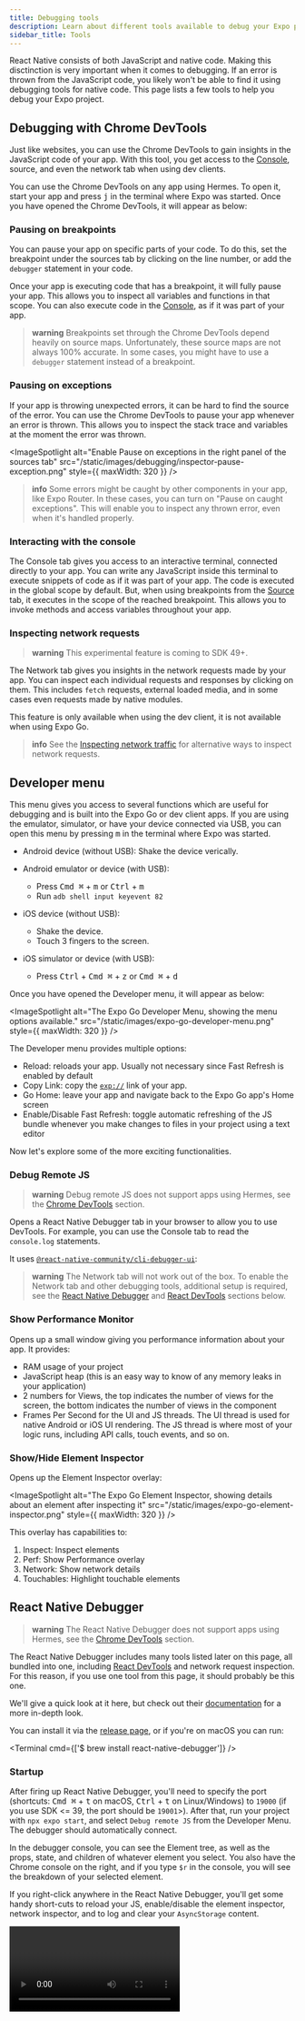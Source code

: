 ```yaml
---
title: Debugging tools
description: Learn about different tools available to debug your Expo project.
sidebar_title: Tools
---
```



React Native consists of both JavaScript and native code. Making this disctinction is very important when it comes to debugging. If an error is thrown from the JavaScript code, you likely won't be able to find it using debugging tools for native code. This page lists a few tools to help you debug your Expo project.

## Debugging with Chrome DevTools

[inspector-console]: #interacting-with-the-console
[inspector-source]: #pausing-on-breakpoints

Just like websites, you can use the Chrome DevTools to gain insights in the JavaScript code of your app. With this tool, you get access to the [Console][inspector-console], source, and even the network tab when using dev clients.

You can use the Chrome DevTools on any app using Hermes. To open it, start your app and press <kbd>j</kbd> in the terminal where Expo was started. Once you have opened the Chrome DevTools, it will appear as below:

<ImageSpotlight
  alt="The Chrome DevTools, showing one of the files under the source tab."
  src="/static/images/debugging/inspector-source-tab.png"
/>

### Pausing on breakpoints

You can pause your app on specific parts of your code. To do this, set the breakpoint under the sources tab by clicking on the line number, or add the `debugger` statement in your code.

Once your app is executing code that has a breakpoint, it will fully pause your app. This allows you to inspect all variables and functions in that scope. You can also execute code in the [Console][inspector-console], as if it was part of your app.

<ImageSpotlight
  alt="The Chrome DevTools, showing one of the files under the source tab."
  src="/static/images/debugging/inspector-breakpoint.png"
/>

> **warning** Breakpoints set through the Chrome DevTools depend heavily on source maps. Unfortunately, these source maps are not always 100% accurate. In some cases, you might have to use a `debugger` statement instead of a breakpoint.

### Pausing on exceptions

If your app is throwing unexpected errors, it can be hard to find the source of the error. You can use the Chrome DevTools to pause your app whenever an error is thrown. This allows you to inspect the stack trace and variables at the moment the error was thrown.

<ImageSpotlight
  alt="Enable Pause on exceptions in the right panel of the sources tab"
  src="/static/images/debugging/inspector-pause-exception.png"
  style={{ maxWidth: 320 }}
/>

> **info** Some errors might be caught by other components in your app, like Expo Router. In these cases, you can turn on "Pause on caught exceptions". This will enable you to inspect any thrown error, even when it's handled properly.

### Interacting with the console

The Console tab gives you access to an interactive terminal, connected directly to your app. You can write any JavaScript inside this terminal to execute snippets of code as if it was part of your app. The code is executed in the global scope by default. But, when using breakpoints from the [Source][inspector-source] tab, it executes in the scope of the reached breakpoint. This allows you to invoke methods and access variables throughout your app.

<ImageSpotlight
  alt="Use the console with breakpoints to inspect variables and invoke code throught your app"
  src="/static/images/debugging/inspector-breakpoint-console.png"
/>

### Inspecting network requests

> **warning** This experimental feature is coming to SDK 49+.

The Network tab gives you insights in the network requests made by your app. You can inspect each individual requests and responses by clicking on them. This includes `fetch` requests, external loaded media, and in some cases even requests made by native modules.

This feature is only available when using the dev client, it is not available when using Expo Go.

<ImageSpotlight
  alt="Gain insights in the network requests from your app"
  src="/static/images/debugging/inspector-network-post.png"
/>

> **info** See the [Inspecting network traffic](#inspecting-network-traffic) for alternative ways to inspect network requests.

## Developer menu

This menu gives you access to several functions which are useful for debugging and is built into the Expo Go or dev client apps. If you are using the emulator, simulator, or have your device connected via USB, you can open this menu by pressing <kbd>m</kbd> in the terminal where Expo was started.

<Collapsible summary="Or use any of the alternative options">

- Android device (without USB): Shake the device verically.
- Android emulator or device (with USB):
  - Press <kbd>Cmd ⌘</kbd> + <kbd>m</kbd> or <kbd>Ctrl</kbd> + <kbd>m</kbd>
  - Run `adb shell input keyevent 82`

- iOS device (without USB):
  - Shake the device.
  - Touch 3 fingers to the screen.
- iOS simulator or device (with USB):
  - Press <kbd>Ctrl</kbd> + <kbd>Cmd ⌘</kbd> + <kbd>z</kbd> or <kbd>Cmd ⌘</kbd> + <kbd>d</kbd>

</Collapsible>

Once you have opened the Developer menu, it will appear as below:

<ImageSpotlight
  alt="The Expo Go Developer Menu, showing the menu options available."
  src="/static/images/expo-go-developer-menu.png"
  style={{ maxWidth: 320 }}
/>

The Developer menu provides multiple options:

- Reload: reloads your app. Usually not necessary since Fast Refresh is enabled by default
- Copy Link: copy the [`exp://`](/guides/linking/#linking-to-expo-go) link of your app.
- Go Home: leave your app and navigate back to the Expo Go app's Home screen
- Enable/Disable Fast Refresh: toggle automatic refreshing of the JS bundle whenever you make changes to files in your project using a text editor

Now let's explore some of the more exciting functionalities.

### Debug Remote JS

> **warning** Debug remote JS does not support apps using Hermes, see the [Chrome DevTools](#debugging-with-chrome-devtools) section.

Opens a React Native Debugger tab in your browser to allow you to use DevTools. For example, you can use the Console tab to read the `console.log` statements.

It uses [`@react-native-community/cli-debugger-ui`](https://github.com/react-native-community/cli/tree/main/packages/cli-debugger-ui):

<ImageSpotlight
  alt="The Expo Go Element Inspector, showing details about an element after inspecting it."
  src="/static/images/react-native-community-cli-debugger-ui.png"
/>

> **warning** The Network tab will not work out of the box. To enable the Network tab and other debugging tools, additional setup is required, see the [React Native Debugger](#react-native-debugger) and [React DevTools](#debugging-with-react-devtools) sections below.

### Show Performance Monitor

Opens up a small window giving you performance information about your app. It provides:

- RAM usage of your project
- JavaScript heap (this is an easy way to know of any memory leaks in your application)
- 2 numbers for Views, the top indicates the number of views for the screen, the bottom indicates the number of views in the component
- Frames Per Second for the UI and JS threads. The UI thread is used for native Android or iOS UI rendering. The JS thread is where most of your logic runs, including API calls, touch events, and so on.

### Show/Hide Element Inspector

Opens up the Element Inspector overlay:

<ImageSpotlight
  alt="The Expo Go Element Inspector, showing details about an element after inspecting it"
  src="/static/images/expo-go-element-inspector.png"
  style={{ maxWidth: 320 }}
/>

This overlay has capabilities to:

1. Inspect: Inspect elements
2. Perf: Show Performance overlay
3. Network: Show network details
4. Touchables: Highlight touchable elements

## React Native Debugger

> **warning** The React Native Debugger does not support apps using Hermes, see the [Chrome DevTools](#debugging-with-chrome-devtools) section.

The React Native Debugger includes many tools listed later on this page, all bundled into one, including [React DevTools](#debugging-with-react-devtools) and network request inspection. For this reason, if you use one tool from this page, it should probably be this one.

We'll give a quick look at it here, but check out their [documentation](https://github.com/jhen0409/react-native-debugger#documentation) for a more in-depth look.

You can install it via the [release page](https://github.com/jhen0409/react-native-debugger/releases), or if you're on macOS you can run:

<Terminal cmd={['$ brew install react-native-debugger']} />

### Startup

After firing up React Native Debugger, you'll need to specify the port (shortcuts: <kbd>Cmd ⌘</kbd> + <kbd>t</kbd> on macOS, <kbd>Ctrl</kbd> + <kbd>t</kbd> on Linux/Windows) to `19000` (if you use SDK &lt;= 39, the port should be `19001`&gt;). After that, run your project with `npx expo start`, and select `Debug remote JS` from the Developer Menu. The debugger should automatically connect.

In the debugger console, you can see the Element tree, as well as the props, state, and children of whatever element you select. You also have the Chrome console on the right, and if you type `$r` in the console, you will see the breakdown of your selected element.

If you right-click anywhere in the React Native Debugger, you'll get some handy short-cuts to reload your JS, enable/disable the element inspector, network inspector, and to log and clear your `AsyncStorage` content.

<Video file="debugging/react-native-debugger.mp4" />

### Inspecting network traffic

It's easy to use the React Native Debugger to debug your network request: right-click anywhere in the React Native Debugger and select `Enable Network Inspect`. This will enable the Network tab and allow you to inspect requests of `fetch` and `XMLHttpRequest`.

There are however [some limitations](https://github.com/jhen0409/react-native-debugger/blob/master/docs/network-inspect-of-chrome-devtools.md#limitations), so there are a few other alternatives, all of which require using a proxy:

- [Charles Proxy](https://www.charlesproxy.com/documentation/configuration/browser-and-system-configuration/) (~$50 USD, our preferred tool)
- [Proxyman](https://proxyman.io) (Free version available or $49 to $59 USD)
- [mitmproxy](https://medium.com/@rotxed/how-to-debug-http-s-traffic-on-android-7fbe5d2a34#.hnhanhyoz)
- [Fiddler](http://www.telerik.com/fiddler)

> In bare workflow apps you can use [Flipper](https://fbflipper.com/) to inspect network traffic.

## Debugging Redux

[Redux](https://redux.js.org/) is a popular library for managing and centralizing application state shared throughout the app. You can use Redux DevTools on React Native Debugger for debugging the application's state changes. The setup is as follows:

1. Download React Native Debugger from the [releases page](https://github.com/jhen0409/react-native-debugger/releases).
2. Open the app, press <kbd>Cmd ⌘</kbd> + <kbd>t</kbd> or <kbd>Ctrl</kbd> + <kbd>t</kbd> to open a new window, then set the port to 19000.
3. Start your app, open the in-app developer menu, and select “Debug JS Remotely.”
4. Configure `__REDUX_DEVTOOLS_EXTENSION__` as [shown here](https://github.com/zalmoxisus/redux-devtools-extension#11-basic-store).

You're now good to go! If you are experiencing any issues or want to learn more about how to use these tools, refer to this [guide](https://medium.com/@tetsuyahasegawa/how-to-integrate-react-native-debugger-to-your-expo-react-native-project-db1d631fad02).

## Debugging with React DevTools

React DevTools is a great way to get a look at each of your components' props and state. First, you'll need to run

<Terminal
  cmdCopy="npm install -g react-devtools"
  cmd={[
    '# Install React DevTools with npm',
    '$ npm install -g react-devtools',
    '',
    '# If you are using Expo SDK <= 37: npm install -g react-devtools@^3',
  ]}
/>

(if you don't want to install it globally, run `npm install --dev react-devtools` to install it as a project dependency).

After running `npx expo start` in your project's root directory, use a separate terminal tab to run `react-devtools`. This will open up the React DevTools console (for it to connect, you need to select `Debug remote JS` from the Developer Menu in the Expo Go app). From this console, you can search for your React components at the top, or open up the Developer Menu and enable the Element Inspector. Once you do that, you can tap on any element on screen and React DevTools will automatically find and display that element in the tree. From there, you can inspect the elements state, props, etc.

<Video file="debugging/react-devtools.mp4" />

React DevTools can also be paired with remote debugging, allowing you to inspect props, state, and instance properties in the Chrome console. If you have any questions on setting that up, give the next section a look!

## Remote debugging with Chrome Developer Tools

You can debug React Native apps using the Chrome debugger tools. Rather than running your app's JavaScript on your phone, it will instead run it inside of a webworker in Chrome. You can then set breakpoints, inspect variables, execute code, etc., as you would when debugging a web app.

- To ensure the best debugging experience, first, change your host type to `npx expo start --lan` or `npx expo start --localhost`. If you use `npx expo start --tunnel` with debugging enabled, you are likely to experience so much latency that your app is unusable.

- If you are using `npx expo start --lan`, make sure your device is on the same Wi-Fi network as your development machine. This may not work on some public networks. `npx expo start --localhost` will not work for iOS unless you are in the simulator, and it only works on Android if your device is connected to your machine via USB.

- Open the app on your device, reveal the developer menu then tap on `Debug JS Remotely`. This should open up a Chrome tab with the URL `http://localhost:19000/debugger-ui`. From there, you can set breakpoints and interact through the JavaScript console. Shake the device and stop Chrome debugging when you're done.

- Line numbers for `console.log` statements don't work by default when using Chrome debugging. To get correct line numbers open up the Chrome Dev Tools settings, go to the "Blackboxing" tab, make sure that "Blackbox content scripts" is checked, and add **expo/build/logs/RemoteConsole.js** as a pattern with "Blackbox" selected.

### Troubleshooting localhost debugging

When you run a project on your device with `npx expo start` or `npx expo run:android`, the Expo CLI automatically tells your device to forward `localhost:19000` to your development machine, as long as your device is plugged in or emulator is running. If you are using `localhost` for debugging and it isn't working, close the app and open it up again using `Open on Android`. Alternatively, you can use the following `adb` command if you have the Android developer tools installed: `adb reverse tcp:19000 tcp:19000`.

### Source maps and async functions

Source maps and async functions aren't 100% reliable. React Native doesn't play well with Chrome's source mapping in every case, so if you want to make sure you're breakpointing in the correct place, you should use the `debugger` call directly from your code.

## Debugging production apps with Sentry

In a perfect world, your app would ship without any bugs. However, that's usually not the case. So, it's a good idea to implement a crash and bug reporting system into your app. This way, if any user experiences a fatal JS error (or any event that you've configured to notify Sentry) you can see the details in your Sentry dashboard.

Expo provides a wrapper called [`sentry-expo`](/guides/using-sentry) which allows you to get as much information as possible from crashes and other events. Plus, when running in the managed workflow, you can configure sourcemaps so that the stracktraces you see in Sentry will look much more like the code in your editor.
